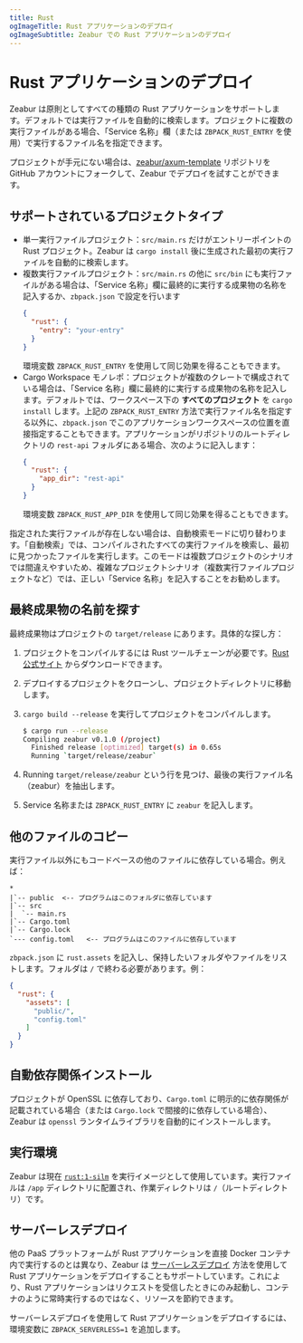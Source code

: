 ```yaml
---
title: Rust
ogImageTitle: Rust アプリケーションのデプロイ
ogImageSubtitle: Zeabur での Rust アプリケーションのデプロイ
---
```


# Rust アプリケーションのデプロイ

Zeabur は原則としてすべての種類の Rust アプリケーションをサポートします。デフォルトでは実行ファイルを自動的に検索します。プロジェクトに複数の実行ファイルがある場合、「Service 名称」欄（または `ZBPACK_RUST_ENTRY` を使用）で実行するファイル名を指定できます。

プロジェクトが手元にない場合は、[zeabur/axum-template](https://github.com/zeabur/axum-template) リポジトリを GitHub アカウントにフォークして、Zeabur でデプロイを試すことができます。

## サポートされているプロジェクトタイプ

- 単一実行ファイルプロジェクト：`src/main.rs` だけがエントリーポイントの Rust プロジェクト。Zeabur は `cargo install` 後に生成された最初の実行ファイルを自動的に検索します。
- 複数実行ファイルプロジェクト：`src/main.rs` の他に `src/bin` にも実行ファイルがある場合は、「Service 名称」欄に最終的に実行する成果物の名称を記入するか、`zbpack.json` で設定を行います
  ```json
  {
    "rust": {
      "entry": "your-entry"
    }
  }
  ```
  環境変数 `ZBPACK_RUST_ENTRY` を使用して同じ効果を得ることもできます。
- Cargo Workspace モノレポ：プロジェクトが複数のクレートで構成されている場合は、「Service 名称」欄に最終的に実行する成果物の名称を記入します。デフォルトでは、ワークスペース下の **すべてのプロジェクト** を `cargo install` します。上記の `ZBPACK_RUST_ENTRY` 方法で実行ファイル名を指定する以外に、`zbpack.json` でこのアプリケーションワークスペースの位置を直接指定することもできます。アプリケーションがリポジトリのルートディレクトリの `rest-api` フォルダにある場合、次のように記入します：
  ```json
  {
    "rust": {
      "app_dir": "rest-api"
    }
  }
  ```
  環境変数 `ZBPACK_RUST_APP_DIR` を使用して同じ効果を得ることもできます。

指定された実行ファイルが存在しない場合は、自動検索モードに切り替わります。「自動検索」では、コンパイルされたすべての実行ファイルを検索し、最初に見つかったファイルを実行します。このモードは複数プロジェクトのシナリオでは間違えやすいため、複雑なプロジェクトシナリオ（複数実行ファイルプロジェクトなど）では、正しい「Service 名称」を記入することをお勧めします。

## 最終成果物の名前を探す

最終成果物はプロジェクトの `target/release` にあります。具体的な探し方：

1. プロジェクトをコンパイルするには Rust ツールチェーンが必要です。[Rust 公式サイト](https://www.rust-lang.org) からダウンロードできます。
2. デプロイするプロジェクトをクローンし、プロジェクトディレクトリに移動します。
3. `cargo build --release` を実行してプロジェクトをコンパイルします。

    ```bash
    $ cargo run --release
    Compiling zeabur v0.1.0 (/project)
      Finished release [optimized] target(s) in 0.65s
      Running `target/release/zeabur`
    ```

4. Running `target/release/zeabur` という行を見つけ、最後の実行ファイル名（zeabur）を抽出します。
5. Service 名称または `ZBPACK_RUST_ENTRY` に `zeabur` を記入します。

## 他のファイルのコピー

実行ファイル以外にもコードベースの他のファイルに依存している場合。例えば：

```plain
*
|`-- public  <-- プログラムはこのフォルダに依存しています
|`-- src
|  `-- main.rs
|`-- Cargo.toml
|`-- Cargo.lock
`--- config.toml   <-- プログラムはこのファイルに依存しています
```

`zbpack.json` に `rust.assets` を記入し、保持したいフォルダやファイルをリストします。フォルダは `/` で終わる必要があります。例：

```json
{
  "rust": {
    "assets": [
      "public/",
      "config.toml"
    ]
  }
}
```

## 自動依存関係インストール

プロジェクトが OpenSSL に依存しており、`Cargo.toml` に明示的に依存関係が記載されている場合（または `Cargo.lock` で間接的に依存している場合）、Zeabur は `openssl` ランタイムライブラリを自動的にインストールします。

## 実行環境

Zeabur は現在 [`rust:1-silm`](https://hub.docker.com/_/rust) を実行イメージとして使用しています。実行ファイルは `/app` ディレクトリに配置され、作業ディレクトリは `/`（ルートディレクトリ）です。

## サーバーレスデプロイ

他の PaaS プラットフォームが Rust アプリケーションを直接 Docker コンテナ内で実行するのとは異なり、Zeabur は [サーバーレスデプロイ](../deploy/serverless) 方法を使用して Rust アプリケーションをデプロイすることもサポートしています。これにより、Rust アプリケーションはリクエストを受信したときにのみ起動し、コンテナのように常時実行するのではなく、リソースを節約できます。

サーバーレスデプロイを使用して Rust アプリケーションをデプロイするには、環境変数に `ZBPACK_SERVERLESS=1` を追加します。

